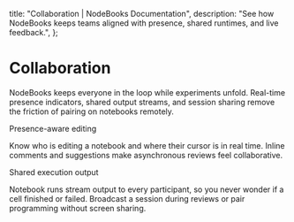 
  title: "Collaboration | NodeBooks Documentation",
  description: "See how NodeBooks keeps teams aligned with presence, shared runtimes, and live feedback.",
};

# Collaboration

NodeBooks keeps everyone in the loop while experiments unfold. Real-time presence indicators, shared output streams, and session sharing remove the friction of pairing on notebooks remotely.

<SectionHeading id="presence">Presence-aware editing</SectionHeading>

Know who is editing a notebook and where their cursor is in real time. Inline comments and suggestions make asynchronous reviews feel collaborative.

<SectionHeading id="shared-output">Shared execution output</SectionHeading>

Notebook runs stream output to every participant, so you never wonder if a cell finished or failed. Broadcast a session during reviews or pair programming without screen sharing.

<FeatureList items={collaborationFeatures} />

<DocsPager slug="collaboration" />

